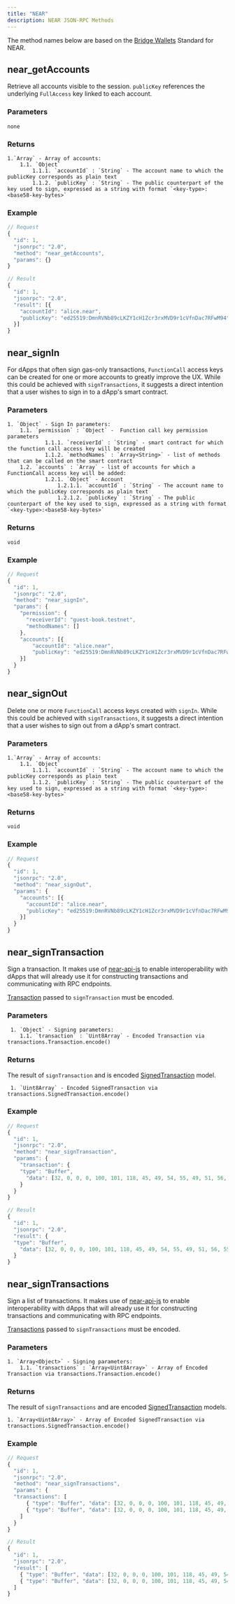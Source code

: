 ```yaml
---
title: "NEAR"
description: NEAR JSON-RPC Methods
---
```


The method names below are based on the [Bridge Wallets](https://github.com/near/NEPs/blob/master/specs/Standards/Wallets/BridgeWallets.md#) Standard for NEAR.

## near_getAccounts

Retrieve all accounts visible to the session. `publicKey` references the underlying `FullAccess` key linked to each account.

### Parameters

    none

### Returns

    1.`Array` - Array of accounts:
        1.1. `Object`
            1.1.1. `accountId` : `String` - The account name to which the publicKey corresponds as plain text
            1.1.2. `publicKey` : `String` - The public counterpart of the key used to sign, expressed as a string with format `<key-type>:<base58-key-bytes>`

### Example

```javascript
// Request
{
  "id": 1,
  "jsonrpc": "2.0",
  "method": "near_getAccounts",
  "params": {}
}

// Result
{
  "id": 1,
  "jsonrpc": "2.0",
  "result": [{
    "accountId": "alice.near",
    "publicKey": "ed25519:DmnRVNb89cLKZY1cH1Zcr3rxMVD9r1cVfnDac7RFwM94"
  }]
}
```

## near_signIn

For dApps that often sign gas-only transactions, `FunctionCall` access keys can be created for one or more accounts to greatly improve the UX. While this could be achieved with `signTransactions`, it suggests a direct intention that a user wishes to sign in to a dApp's smart contract.

### Parameters

    1. `Object` - Sign In parameters:
    	1.1. `permission` : `Object` -  Function call key permission parameters
                1.1.1. `receiverId` : `String` - smart contract for which the function call access key will be created
                1.1.2. `methodNames` : `Array<String>` - list of methods that can be called on the smart contract
    	1.2. `accounts` : `Array` - list of accounts for which a FunctionCall access key will be added:
                1.2.1. `Object` - Account
                    1.2.1.1. `accountId` : `String` - The account name to which the publicKey corresponds as plain text
                    1.2.1.2. `publicKey` : `String` - The public counterpart of the key used to sign, expressed as a string with format `<key-type>:<base58-key-bytes>`

### Returns

    void

### Example

```javascript
// Request
{
  "id": 1,
  "jsonrpc": "2.0",
  "method": "near_signIn",
  "params": {
    "permission": {
      "receiverId": "guest-book.testnet",
      "methodNames": []
    },
    "accounts": [{
        "accountId": "alice.near",
        "publicKey": "ed25519:DmnRVNb89cLKZY1cH1Zcr3rxMVD9r1cVfnDac7RFwM94"
    }]
  }
}

```

## near_signOut

Delete one or more `FunctionCall` access keys created with `signIn`. While this could be achieved with `signTransactions`, it suggests a direct intention that a user wishes to sign out from a dApp's smart contract.

### Parameters

    1.`Array` - Array of accounts:
        1.1. `Object`
            1.1.1. `accountId` : `String` - The account name to which the publicKey corresponds as plain text
            1.1.2. `publicKey` : `String` - The public counterpart of the key used to sign, expressed as a string with format `<key-type>:<base58-key-bytes>`

### Returns

    void

### Example

```javascript
// Request
{
  "id": 1,
  "jsonrpc": "2.0",
  "method": "near_signOut",
  "params": {
    "accounts": [{
      "accountId": "alice.near",
      "publicKey": "ed25519:DmnRVNb89cLKZY1cH1Zcr3rxMVD9r1cVfnDac7RFwM94"
    }]
  }
}
```

## near_signTransaction

Sign a transaction. It makes use of [near-api-js](https://github.com/near/near-api-js) to enable interoperability with dApps that will already use it for constructing transactions and communicating with RPC endpoints.

[Transaction](https://nomicon.io/RuntimeSpec/Transactions) passed to `signTransaction` must be encoded.

### Parameters

     1. `Object` - Signing parameters:
    	1.1. `transaction` : `Uint8Array` - Encoded Transaction via transactions.Transaction.encode()

### Returns

The result of `signTransaction` and is encoded [SignedTransaction](https://nomicon.io/RuntimeSpec/Transactions#signed-transaction) model.

     1. `Uint8Array` - Encoded SignedTransaction via transactions.SignedTransaction.encode()

### Example

```javascript
// Request
{
  "id": 1,
  "jsonrpc": "2.0",
  "method": "near_signTransaction",
  "params": {
    "transaction": {
    "type": "Buffer",
      "data": [32, 0, 0, 0, 100, 101, 118, 45, 49, 54, 55, 49, 51, 56, 55, 51, 57, 56 ...]
    }
  }
}

// Result
{
  "id": 1,
  "jsonrpc": "2.0",
  "result": {
  "type": "Buffer",
    "data": [32, 0, 0, 0, 100, 101, 118, 45, 49, 54, 55, 49, 51, 56, 55, 51, 57, 56 ...]
  }
}
```

## near_signTransactions

Sign a list of transactions. It makes use of [near-api-js](https://github.com/near/near-api-js) to enable interoperability with dApps that will already use it for constructing transactions and communicating with RPC endpoints.

[Transactions](https://nomicon.io/RuntimeSpec/Transactions) passed to `signTransactions` must be encoded.

### Parameters

    1. `Array<Object>` - Signing parameters:
    	1.1. `transactions` : `Array<Uint8Array>` - Array of Encoded Transaction via transactions.Transaction.encode()

### Returns

The result of `signTransactions` and are encoded [SignedTransaction](https://nomicon.io/RuntimeSpec/Transactions#signed-transaction) models.

    1. `Array<Uint8Array>` - Array of Encoded SignedTransaction via transactions.SignedTransaction.encode()

### Example

```javascript
// Request
{
  "id": 1,
  "jsonrpc": "2.0",
  "method": "near_signTransactions",
  "params": {
  "transactions": [
      { "type": "Buffer", "data": [32, 0, 0, 0, 100, 101, 118, 45, 49, 54, 55, 49, 53, 52, 49, 55, 56, 57, 51, 50 ...] },
      { "type": "Buffer", "data": [32, 0, 0, 0, 100, 101, 118, 45, 49, 54, 55, 49, 53, 52, 49, 55, 56, 57, 51, 50 ...] }
    ]
  }
}

// Result
{
  "id": 1,
  "jsonrpc": "2.0",
  "result": [
    { "type": "Buffer", "data": [32, 0, 0, 0, 100, 101, 118, 45, 49, 54, 55, 49, 53, 52, 49, 55, 56, 57, 51, 50 ...] },
    { "type": "Buffer", "data": [32, 0, 0, 0, 100, 101, 118, 45, 49, 54, 55, 49, 53, 52, 49, 55, 56, 57, 51, 50 ...] }
  ]
}

```
